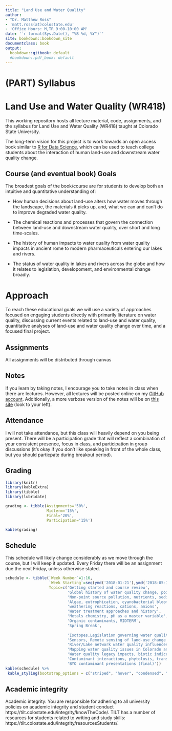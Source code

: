 ```yaml
---
title: "Land Use and Water Quality"
author:
- "Dr. Matthew Ross"
- 'matt.ross(at)colostate.edu'
- 'Office Hours: M,TR 9:00-10:00 AM'
date: '`r format(Sys.Date(), "%B %d, %Y")`'
site: bookdown::bookdown_site
documentclass: book
output:
  bookdown::gitbook: default
  #bookdown::pdf_book: default
---
```



# (PART) Syllabus {-}

# Land Use and Water Quality (WR418)


This working repository hosts all lecture material, code, assignments, and the syllabus for Land Use and Water Quality (WR418) taught at Colorado State University.

The long-term vision for this project is to work towards an open access book
similar to [R for Data Science](https://r4ds.had.co.nz/), which can be used to teach
college students about the interaction of human land-use and downstream water quality
change.

## Course (and eventual book) Goals

The broadest goals of the book/course are for students to develop both an 
intuitive and quantitative understanding of:

- How human decisions about land-use alters how water moves through the landscape,
 the materials it picks up, and, what we can and can't do to improve degraded water quality.
 
- The chemical reactions and processes that govern the connection between land-use
and downstream water quality, over short and long time-scales.
 
- The history of human impacts to water quality from water quality impacts in 
ancient rome to modern pharmaceuticals entering our lakes and rivers.

- The status of water quality in lakes and rivers across the globe and how it relates
to legislation, developoment, and environmental change broadly.

# Approach

To reach these educational goals we will use a variety of approaches focused on 
engaging students directly with primarily literature on water quality, discussing
current events related to land-use and water quality, quantitative analyses of 
land-use and water quality change over time, and a focused final project. 

## Assignments

All assignments will be distributed through canvas

## Notes
If you learn by taking notes, I encourage you to take notes in class when there 
are lectures. However, all lectures will be posted online on my [GitHub account](https://github.com/OpenEcoDataLab/Land_Use_Water_Quality-WR418). Additionally,
a more verbose version of the notes will be on [this site](http://matthewrvross.com/wr418/land-use-and-water-quality-wr418.html) (look to your left).

## Attendance
I will not take attendance, but this class will heavily depend on you being present. There
will be a participation grade that will reflect a combination of your consistent presence, focus in class, and participation in group discussions (it's okay if you don't like speaking in front of the whole class, but you should particpate during breakout period). 

## Grading 

```r
library(knitr)
library(kableExtra)
library(tibble)
library(lubridate)

grading <- tibble(Assignments='50%',
                  Midterm='15%',
                  Final='20%',
                  Participation='15%')

kable(grading)
```

## Schedule 
This schedule will likely change considerably as we move through the course,
but I will keep it updated. Every Friday there will be an assignment due the next 
Friday, unless otherwise stated.

```r

schedule <- tibble(`Week Number`=1:16,
                   `Week Starting`=seq(ymd('2018-01-21'),ymd('2018-05-10'),by=7),
                   Topic=c('Getting started and course review',
                           'Global history of water quality change, point source pollution',
                           'Non-point source pollution, nutrients, sediment, dissolved organic carbon',
                           'Algae, eutrophication, cyanobacterial blooms',
                           'weathering reactions, cations, anions',
                           'Water treatment approaches and history',
                           'Metals chemistry, pH as a master variable',
                           'Organic contaminants, MIDTERM',
                           'Spring Break',
                           
                           'Isotopes,Legislation governing water quality in the USA and abroad',
                           'Sensors, Remote sensing of land-use change and water quality',
                           'River/Lake network water quality influences',
                           'Mapping water quality issues in Colorado and Fort Collins',
                           'Water quality legacy impacts, biotic indices',
                           'Contaminant interactions, phytolosis, transformation',
                           'BYO contaminant presentations (final)'))
kable(schedule) %>%
 kable_styling(bootstrap_options = c("striped", "hover", "condensed", "responsive"))
```

## Academic integrity
Academic integrity: You are responsible for adhering to all university policies on academic
integrity and student conduct https://tilt.colostate.edu/integrity/knowTheCode/. TILT
has a number of resources for students related to writing and study skills:
https://tilt.colostate.edu/integrity/resourcesStudents/.